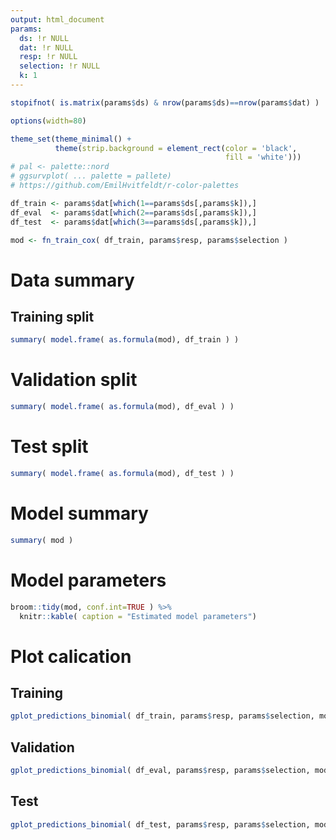 ```yaml
---
output: html_document
params:
  ds: !r NULL
  dat: !r NULL
  resp: !r NULL
  selection: !r NULL
  k: 1
---
```


```r
stopifnot( is.matrix(params$ds) & nrow(params$ds)==nrow(params$dat) )

options(width=80)

theme_set(theme_minimal() +
          theme(strip.background = element_rect(color = 'black',
                                                fill = 'white')))
# pal <- palette::nord
# ggsurvplot( ... palette = pallete)
# https://github.com/EmilHvitfeldt/r-color-palettes

df_train <- params$dat[which(1==params$ds[,params$k]),]
df_eval  <- params$dat[which(2==params$ds[,params$k]),]
df_test  <- params$dat[which(3==params$ds[,params$k]),]

mod <- fn_train_cox( df_train, params$resp, params$selection )

```

# Data summary

## Training split
```r
summary( model.frame( as.formula(mod), df_train ) )
```

# Validation split
```r
summary( model.frame( as.formula(mod), df_eval ) )
```

# Test split
```r
summary( model.frame( as.formula(mod), df_test ) )
```


# Model summary
```r
summary( mod )
```

# Model parameters
```r
broom::tidy(mod, conf.int=TRUE ) %>%
  knitr::kable( caption = "Estimated model parameters")
```

# Plot calication
## Training
```r
gplot_predictions_binomial( df_train, params$resp, params$selection, mod )
```

## Validation
```r
gplot_predictions_binomial( df_eval, params$resp, params$selection, mod )
```

## Test
```r
gplot_predictions_binomial( df_test, params$resp, params$selection, mod )
```


